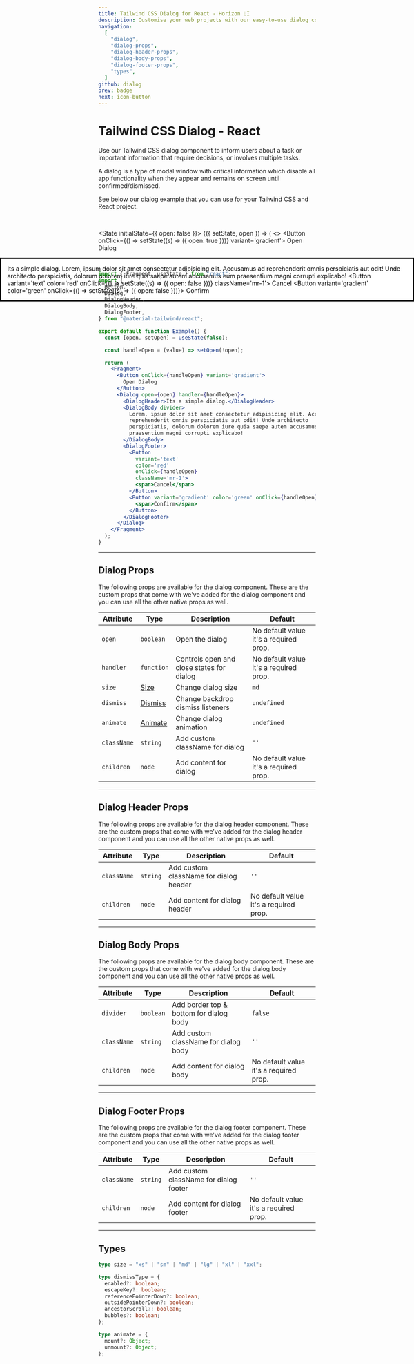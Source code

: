 ```yaml
---
title: Tailwind CSS Dialog for React - Horizon UI
description: Customise your web projects with our easy-to-use dialog component for Tailwind CSS and React using Material Design guidelines.
navigation:
  [
    "dialog",
    "dialog-props",
    "dialog-header-props",
    "dialog-body-props",
    "dialog-footer-props",
    "types",
  ]
github: dialog
prev: badge
next: icon-button
---
```


# Tailwind CSS Dialog - React

Use our Tailwind CSS dialog component to inform users about a task or important information that require decisions, or involves multiple tasks.

A dialog is a type of modal window with critical information which disable all app functionality when they appear and remains on screen until confirmed/dismissed.

See below our dialog example that you can use for your Tailwind CSS and React project.

<br />

<State initialState={{ open: false }}>
  <ComponentCard id='dialog'>
    <Observe>
      {({ setState, open }) => (
        <>
          <Button
            onClick={() => setState((s) => ({ open: true }))}
            variant='gradient'>
            Open Dialog
          </Button>
          <Dialog open={open}>
            <DialogHeader>Its a simple dialog.</DialogHeader>
            <DialogBody divider>
              Lorem, ipsum dolor sit amet consectetur adipisicing elit.
              Accusamus ad reprehenderit omnis perspiciatis aut odit! Unde
              architecto perspiciatis, dolorum dolorem iure quia saepe autem
              accusamus eum praesentium magni corrupti explicabo!
            </DialogBody>
            <DialogFooter>
              <Button
                variant='text'
                color='red'
                onClick={() => setState((s) => ({ open: false }))}
                className='mr-1'>
                Cancel
              </Button>
              <Button
                variant='gradient'
                color='green'
                onClick={() => setState((s) => ({ open: false }))}>
                Confirm
              </Button>
            </DialogFooter>
          </Dialog>
        </>
      )}
    </Observe>
  </ComponentDemo>
</State>

```jsx showLineNumbers
import { Fragment, useState } from "react";
import {
  Button,
  Dialog,
  DialogHeader,
  DialogBody,
  DialogFooter,
} from "@material-tailwind/react";

export default function Example() {
  const [open, setOpen] = useState(false);

  const handleOpen = (value) => setOpen(!open);

  return (
    <Fragment>
      <Button onClick={handleOpen} variant='gradient'>
        Open Dialog
      </Button>
      <Dialog open={open} handler={handleOpen}>
        <DialogHeader>Its a simple dialog.</DialogHeader>
        <DialogBody divider>
          Lorem, ipsum dolor sit amet consectetur adipisicing elit. Accusamus ad
          reprehenderit omnis perspiciatis aut odit! Unde architecto
          perspiciatis, dolorum dolorem iure quia saepe autem accusamus eum
          praesentium magni corrupti explicabo!
        </DialogBody>
        <DialogFooter>
          <Button
            variant='text'
            color='red'
            onClick={handleOpen}
            className='mr-1'>
            <span>Cancel</span>
          </Button>
          <Button variant='gradient' color='green' onClick={handleOpen}>
            <span>Confirm</span>
          </Button>
        </DialogFooter>
      </Dialog>
    </Fragment>
  );
}
```

---

## Dialog Props

<span id='dialog-props' className='scroll-mt-48' />
The following props are available for the dialog component. These are the custom
props that come with we've added for the dialog component and you can use all the
other native props as well.

| Attribute   | Type                        | Description                               | Default                                |
| ----------- | --------------------------- | ----------------------------------------- | -------------------------------------- |
| `open`      | <Code small>boolean</Code>  | Open the dialog                           | No default value it's a required prop. |
| `handler`   | <Code small>function</Code> | Controls open and close states for dialog | No default value it's a required prop. |
| `size`      | [Size](#types)              | Change dialog size                        | <Code small>md</Code>                  |
| `dismiss`   | [Dismiss](#types)           | Change backdrop dismiss listeners         | <Code small>undefined</Code>           |
| `animate`   | [Animate](#types)           | Change dialog animation                   | <Code small>undefined</Code>           |
| `className` | <Code small>string</Code>   | Add custom className for dialog           | `''`                                   |
| `children`  | <Code small>node</Code>     | Add content for dialog                    | No default value it's a required prop. |

---

## Dialog Header Props

<span id='dialog-header-props' className='scroll-mt-48' />
The following props are available for the dialog header component. These are the
custom props that come with we've added for the dialog header component and you can
use all the other native props as well.

| Attribute   | Type                      | Description                            | Default                                |
| ----------- | ------------------------- | -------------------------------------- | -------------------------------------- |
| `className` | <Code small>string</Code> | Add custom className for dialog header | `''`                                   |
| `children`  | <Code small>node</Code>   | Add content for dialog header          | No default value it's a required prop. |

---

## Dialog Body Props

<span id='dialog-body-props' className='scroll-mt-48' />
The following props are available for the dialog body component. These are the custom
props that come with we've added for the dialog body component and you can use all
the other native props as well.

| Attribute   | Type                       | Description                             | Default                                |
| ----------- | -------------------------- | --------------------------------------- | -------------------------------------- |
| `divider`   | <Code small>boolean</Code> | Add border top & bottom for dialog body | <Code small>false</Code>               |
| `className` | <Code small>string</Code>  | Add custom className for dialog body    | `''`                                   |
| `children`  | <Code small>node</Code>    | Add content for dialog body             | No default value it's a required prop. |

---

## Dialog Footer Props

<span id='dialog-footer-props' className='scroll-mt-48' />
The following props are available for the dialog footer component. These are the
custom props that come with we've added for the dialog footer component and you can
use all the other native props as well.

| Attribute   | Type                      | Description                            | Default                                |
| ----------- | ------------------------- | -------------------------------------- | -------------------------------------- |
| `className` | <Code small>string</Code> | Add custom className for dialog footer | `''`                                   |
| `children`  | <Code small>node</Code>   | Add content for dialog footer          | No default value it's a required prop. |

---

## Types

<span id='types' className='scroll-mt-48' />

```ts
type size = "xs" | "sm" | "md" | "lg" | "xl" | "xxl";
```

```ts
type dismissType = {
  enabled?: boolean;
  escapeKey?: boolean;
  referencePointerDown?: boolean;
  outsidePointerDown?: boolean;
  ancestorScroll?: boolean;
  bubbles?: boolean;
};
```

```ts
type animate = {
  mount?: Object;
  unmount?: Object;
};
```

